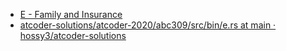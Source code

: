 
<Meta title="ABC309/ABC309-E" />
<Slide src={Png} layout="fullscreen" label="ABC309 E - Family and Insurance" />

- [E \- Family and Insurance](https://atcoder.jp/contests/abc309/tasks/abc309_e)
- [atcoder\-solutions/atcoder\-2020/abc309/src/bin/e\.rs at main · hossy3/atcoder\-solutions](https://github.com/hossy3/atcoder-solutions/blob/main/atcoder-2020/abc309/src/bin/e.rs)
